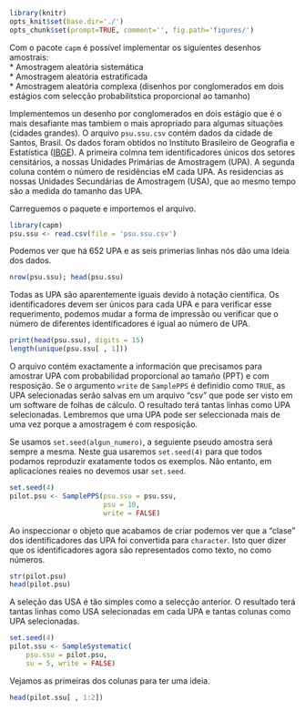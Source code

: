```r
library(knitr)
opts_knit$set(base.dir='./')
opts_chunk$set(prompt=TRUE, comment='', fig.path='figures/')
```

Com o pacote `capm` é possível implementar os siguientes desenhos amostrais:  
* Amostragem aleatória sistemática  
* Amostragem aleatória estratificada  
* Amostragem aleatória complexa  (disenhos por conglomerados em dois estágios com selecção probabilítstica proporcional ao tamanho)

Implementemos un desenho por conglomerados en dois estágio que é o mais desafiante mas tambiem o mais apropriado para algumas situações (cidades grandes). O arquivo `psu.ssu.csv` contém dados da cidade de Santos, Brasil. Os dados foram obtidos no Instituto Brasileiro de Geografia e Estatística ([IBGE](http://ibge.gov.br)). A primeira colmna tem identificadores únicos dos setores censitários, a nossas Unidades Primárias de Amostragem (UPA). A segunda coluna contém o número de residências eM cada UPA. As residencias as nossas Unidades Secundárias de Amostragem (USA), que ao mesmo tempo são a medida do tamanho das UPA.


Carreguemos o paquete e importemos el arquivo.

```r
library(capm)
psu.ssu <- read.csv(file = 'psu.ssu.csv')
```

Podemos ver que há 652 UPA e as seis primerias linhas nós dão uma ideia dos dados.

```r
nrow(psu.ssu); head(psu.ssu)
```

Todas as UPA são aparentemente iguais devido à notação científica. Os identificadores devem ser únicos para cada UPA e para verificar esse requerimento, podemos mudar a forma de impressão ou verificar que o número de diferentes identificadores é igual ao número de UPA.

```r
print(head(psu.ssu), digits = 15)
length(unique(psu.ssu[ , 1]))
```

O arquivo contém exactamente a información que precisamos para amostrar UPA com probabilidad proporcional ao tamaño (PPT) e com resposição. Se o argumento `write` de `SamplePPS` é definidio como `TRUE`, as UPA selecionadas serão salvas em um arquivo "csv" que pode ser visto em um software de folhas de cálculo. O resultado terá tantas linhas como UPA selecionadas. Lembremos que uma UPA pode ser seleccionada mais de uma vez porque a amostragem é com resposição.  

Se usamos `set.seed(algun_numero)`, a seguiente pseudo amostra será sempre a mesma. Neste gua usaremos `set.seed(4)` para que todos podamos reproduzir exatamente todos os exemplos. Não entanto, em aplicaciones reaies no devemos usar `set.seed`.

```r
set.seed(4)
pilot.psu <- SamplePPS(psu.ssu = psu.ssu,
                       psu = 10,
                       write = FALSE)
```

Ao inspeccionar o objeto que acabamos de criar podemos ver que a "clase" dos identificadores das UPA foi convertida para `character`. Isto quer dizer que os identificadores agora são representados como texto, no como números.

```r
str(pilot.psu)
head(pilot.psu)
```

A seleção das USA é tão simples como a selecção anterior. O resultado terá tantas linhas como USA selecionadas em cada UPA e tantas colunas como UPA selecionadas.

```r
set.seed(4)
pilot.ssu <- SampleSystematic(
    psu.ssu = pilot.psu,
    su = 5, write = FALSE)
```

Vejamos as primeiras dos colunas para ter uma ideia.

```r
head(pilot.ssu[ , 1:2])
```

